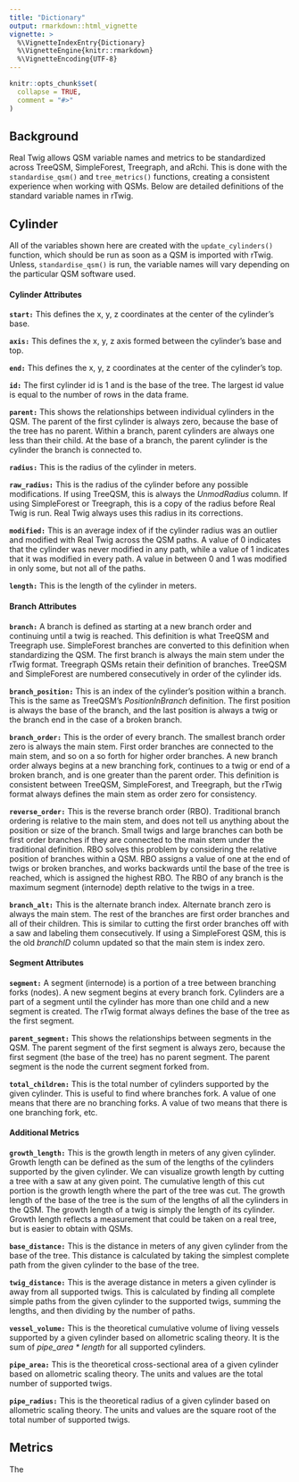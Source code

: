 ```yaml
---
title: "Dictionary"
output: rmarkdown::html_vignette
vignette: >
  %\VignetteIndexEntry{Dictionary}
  %\VignetteEngine{knitr::rmarkdown}
  %\VignetteEncoding{UTF-8}
---
```


```r
knitr::opts_chunk$set(
  collapse = TRUE,
  comment = "#>"
)
```

## Background

Real Twig allows QSM variable names and metrics to be standardized across TreeQSM, SimpleForest, Treegraph, and aRchi. This is done with the `standardise_qsm()` and `tree_metrics()` functions, creating a consistent experience when working with QSMs. Below are detailed definitions of the standard variable names in rTwig.

## Cylinder

All of the variables shown here are created with the `update_cylinders()` function, which should be run as soon as a QSM is imported with rTwig. Unless, `standardise_qsm()` is run, the variable names will vary depending on the particular QSM software used.

#### Cylinder Attributes

**`start:`** This defines the x, y, z coordinates at the center of the cylinder's base.

**`axis:`** This defines the x, y, z axis formed between the cylinder's base and top.

**`end:`** This defines the x, y, z coordinates at the center of the cylinder's top.

**`id:`** The first cylinder id is 1 and is the base of the tree. The largest id value is equal to the number of rows in the data frame.

**`parent:`** This shows the relationships between individual cylinders in the QSM. The parent of the first cylinder is always zero, because the base of the tree has no parent. Within a branch, parent cylinders are always one less than their child. At the base of a branch, the parent cylinder is the cylinder the branch is connected to.

**`radius:`** This is the radius of the cylinder in meters.

**`raw_radius:`** This is the radius of the cylinder before any possible modifications. If using TreeQSM, this is always the *UnmodRadius* column. If using SimpleForest or Treegraph, this is a copy of the radius before Real Twig is run. Real Twig always uses this radius in its corrections.

**`modified:`** This is an average index of if the cylinder radius was an outlier and modified with Real Twig across the QSM paths. A value of 0 indicates that the cylinder was never modified in any path, while a value of 1 indicates that it was modified in every path. A value in between 0 and 1 was modified in only some, but not all of the paths.

**`length:`** This is the length of the cylinder in meters.

#### Branch Attributes

**`branch:`** A branch is defined as starting at a new branch order and continuing until a twig is reached. This definition is what TreeQSM and Treegraph use. SimpleForest branches are converted to this definition when standardizing the QSM. The first branch is always the main stem under the rTwig format. Treegraph QSMs retain their definition of branches. TreeQSM and SimpleForest are numbered consecutively in order of the cylinder ids.

**`branch_position:`** This is an index of the cylinder's position within a branch. This is the same as TreeQSM's *PositionInBranch* definition. The first position is always the base of the branch, and the last position is always a twig or the branch end in the case of a broken branch.

**`branch_order:`** This is the order of every branch. The smallest branch order zero is always the main stem. First order branches are connected to the main stem, and so on a so forth for higher order branches. A new branch order always begins at a new branching fork, continues to a twig or end of a broken branch, and is one greater than the parent order. This definition is consistent between TreeQSM, SimpleForest, and Treegraph, but the rTwig format always defines the main stem as order zero for consistency.

**`reverse_order:`** This is the reverse branch order (RBO). Traditional branch ordering is relative to the main stem, and does not tell us anything about the position or size of the branch. Small twigs and large branches can both be first order branches if they are connected to the main stem under the traditional definition. RBO solves this problem by considering the relative position of branches within a QSM. RBO assigns a value of one at the end of twigs or broken branches, and works backwards until the base of the tree is reached, which is assigned the highest RBO. The RBO of any branch is the maximum segment (internode) depth relative to the twigs in a tree.

**`branch_alt:`** This is the alternate branch index. Alternate branch zero is always the main stem. The rest of the branches are first order branches and all of their children. This is similar to cutting the first order branches off with a saw and labeling them consecutively. If using a SimpleForest QSM, this is the old *branchID* column updated so that the main stem is index zero.

#### Segment Attributes

**`segment:`** A segment (internode) is a portion of a tree between branching forks (nodes). A new segment begins at every branch fork. Cylinders are a part of a segment until the cylinder has more than one child and a new segment is created. The rTwig format always defines the base of the tree as the first segment.

**`parent_segment:`** This shows the relationships between segments in the QSM. The parent segment of the first segment is always zero, because the first segment (the base of the tree) has no parent segment. The parent segment is the node the current segment forked from.

**`total_children:`** This is the total number of cylinders supported by the given cylinder. This is useful to find where branches fork. A value of one means that there are no branching forks. A value of two means that there is one branching fork, etc.

#### Additional Metrics

**`growth_length:`** This is the growth length in meters of any given cylinder. Growth length can be defined as the sum of the lengths of the cylinders supported by the given cylinder. We can visualize growth length by cutting a tree with a saw at any given point. The cumulative length of this cut portion is the growth length where the part of the tree was cut. The growth length of the base of the tree is the sum of the lengths of all the cylinders in the QSM. The growth length of a twig is simply the length of its cylinder. Growth length reflects a measurement that could be taken on a real tree, but is easier to obtain with QSMs.

**`base_distance:`** This is the distance in meters of any given cylinder from the base of the tree. This distance is calculated by taking the simplest complete path from the given cylinder to the base of the tree.

**`twig_distance:`** This is the average distance in meters a given cylinder is away from all supported twigs. This is calculated by finding all complete simple paths from the given cylinder to the supported twigs, summing the lengths, and then dividing by the number of paths.

**`vessel_volume:`** This is the theoretical cumulative volume of living vessels supported by a given cylinder based on allometric scaling theory. It is the sum of *pipe_area \* length* for all supported cylinders.

**`pipe_area:`** This is the theoretical cross-sectional area of a given cylinder based on allometric scaling theory. The units and values are the total number of supported twigs.

**`pipe_radius:`** This is the theoretical radius of a given cylinder based on allometric scaling theory. The units and values are the square root of the total number of supported twigs.

## Metrics

The
